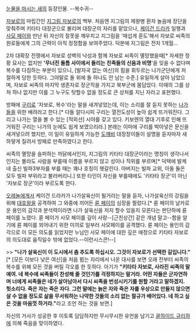 [[눈물을 마시는 새]]의 등장인물. --복수귀--

[[자보로]]의 마립간인 [[지그림 자보로]]의 백부. 처음엔 지그림의 제왕병 환자 놀음에 장단을 맞춰주며 키타타 대장군으로 불리며 대장군의 자리를 맡았으나, [[케이건 드라카]] 일행과 [[사모 페이]]와 만난 뒤 자신의 잘못을 깨우치고 지그림을 '매섭게 훈도'해서 자보로 씨족의 원로들에게 그의 근력이 아직 정정함을 보여주었다. 덕분에 지그림은 전치 1개월...

2차 대확장 전쟁에서 자보로 성벽의 낙성과 함께 자보로 씨족이 멸망했을때[* 자세한 정황 묘사는 없지만 ''''무너진 돌틈 사이에서 들리는 친족들의 신음과 비명''''을 잊을 수 없다며 복수를 다짐하는 부분이 있으니, [발자국 없는 여신]의 힘을 휘두르는 나가군단에게 처절하게 당한 듯하다. 그야말로 돌 위에 돌 하나도 안 남는 수준.] 유일하게 살아 남았으며, 자보로 씨족의 마지막 생존자로 장군직을 가지고 북부군에 몸담았다. 이때의 그를 상처 하나 없지만 이를 그 누구도 탓할수 없을 정도로 큰 상처를 지닌 자라고 표현했다.

방패에 [[구리]]로 '자보로, 복수'라는 말을 새겨넣었는데, 이는 소리를 잘 듣지 못하는 [[나가]]들을 위한 배려라고 한다.[* 다들 알다시피 구리는 열전도성이 높아 쉽게 뜨거워진다. 그리고 나가는 열을 볼 수 있는 [적외선] 시야를 갖고 있다. 키보렌의 열대 기후로 인해 뜨거워진 구리는 나가의 눈에도 쉽게 보였으리라.] 본래는 이마에 구리를 박아넣은 문신을 새겨넣으려 했지만, 이 일이 유일하게 가능한 [[도깨비]] 대장장이들이 설명을 듣자마자 새하얗게 질려서 방패로 만족하였다고 한다.

씨족의 멸망을 슬퍼하는 까닭에서인지, 지그림의 키타타 대장군이라는 명칭이 생각나서인지는 몰라도 사람을 부를때 이름을 부르지 않고 성이나 직위를 부르며[* 덕택에 발케네 출신 빌파3부자를 부를 때는 꽤나 호칭이 헷갈린다. 아버지는 빌파 교위, 아들 둘은 모두 빌파 부위라고 불러버리니.] 또한 타인이 자신을 부를때에도 '키타타 장군'이 아닌 '자보로 장군'이라 부르도록 한다.

[[오레놀]]에게서 케이건 드라카가 나가살육신이 될거라는 말을 듣자, 나가살육신의 강림을 위해 [[대호왕]]을 공격하여 그 와중에 끼어든 [[륜 페이]]의 심장을 찔렀다.[* 륜 페이의 날카로운 용인의 감각과 분석력이라면 나가 살육신을 저지 할수 있을지 모른다는 판단하에 륜 페이를 노렸다. 륜 페이가 사모 페이를 깊이 사랑--[근친상간] 같은 개념 말고--함을 알기에 륜 페이를 꾀어내기 위한 미끼로 일부러 사모페이를 공격했다. 륜 페이는 용인의 감각으로 이 모든 의도를 읽었지만 누님인 사모 페이에 대한 깊은 애정으로 키타타 자보로의 의도대로 움직일수 밖에 없었다.--이런시스콘!--]  

>> '''"나가 살육신이 이 도시에서 춤 추도록 하십시오. 그것이 자보로가 선택한 길입니다."'''[* [모든 이보다 낮은 여신]을 처음 뵙는 자리에서 나온 대사를 보면 오래 전부터 씨족의 복수를 위해 모든 것을 버릴 각오를 한 듯하다. 아기가 '''"키타타 자보로, 사라진 씨족의 말예여. 네 복수에 씨족들이 찬성해 줄 것인가를 걱정하지는 말거라. 어떤 자들은 군자연하며 너에게 씨족들은 네가 살아남아서 다시 씨족을 번성시키기를 원할 거라고 말하겠지. 헛소리다. 죽은 자는 죽은 자다. 그런 말에는 늙은 자와 죽은 자를 우상으로 만들지 않으면 살 수 없을 정도로 삶을 무서워하는 나약한 것들의 소리 없는 절규가 배어있다. 네 하고 싶은 것을 마음껏 하거라."'''라고 조언 하는 것을 보면.]

자신의 거사가 성공한 후 이토록 담담하지만 무시무시한 유언을 남기고 [[괄하이드 규리하]]에 의해 죽음을 맞이하였다.
